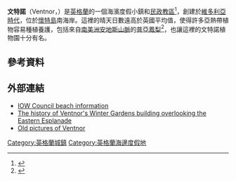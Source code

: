 {{infobox UK place|
|country = 英格蘭
|map_type=Isle of Wight
|official_name= Ventnor
|latitude= 50.5976
|longitude= -1.2084
|population = 5,976
| population_ref = （2011年普查）<ref>{{cite web|url=http://www.neighbourhood.statistics.gov.uk/dissemination/LeadKeyFigures.do?a=7&b=11130041&c=Ventnor&d=16&e=62&g=6402387&i=1001x1003x1032x1004&o=362&m=0&r=1&s=1445274957125&enc=1|title=Resort population 2011|accessdate=19 October 2015|archive-url=https://web.archive.org/web/20160304111230/http://www.neighbourhood.statistics.gov.uk/dissemination/LeadKeyFigures.do?a=7&b=11130041&c=Ventnor&d=16&e=62&g=6402387&i=1001x1003x1032x1004&o=362&m=0&r=1&s=1445274957125&enc=1|archive-date=2016-03-04|dead-url=yes}}</ref>
|unitary_england=       [[懷特島|懷特島]]
|lieutenancy_england=   [[懷特島|懷特島]]
|region= 東南英格蘭
|constituency_westminster= [[懷特島_(英國國會選區)|懷特島]]
|post_town= VENTNOR
|postcode_district = PO38
|postcode_area= PO 
|dial_code= 01983
|os_grid_reference= SZ562775
|static_image_name=Ventnor - geograph.org.uk - 13244.jpg
|static_image_caption=文特諾海濱
}}
'''文特諾'''（Ventnor，{{IPAc-en|ˈ|v|ɛ|n|t|n|ər}}）是[[英格蘭|英格蘭]]的一個海濱度假小鎮和[[民政教區|民政教區]]<ref>{{Cite web |url=http://www.statistics.gov.uk/geography/geographic_area_listings/downloads/EnglishParishes%26WelshCommunities_N%26C_2004.xls |title=English Parishes & Welsh Communities N&C 2004 |accessdate=2020-10-11 |archive-date=2007-01-09 |archive-url=https://web.archive.org/web/20070109015628/http://www.statistics.gov.uk/geography/geographic_area_listings/downloads/EnglishParishes%26WelshCommunities_N%26C_2004.xls |dead-url=no }}</ref>，創建於[[維多利亞時代|維多利亞時代]]，位於[[懷特島郡|懷特島]]南海岸。這裡的晴天日數遠高於英國平均值，使得許多亞熱帶植物容易種植養護，包括來自[[南美洲|南美洲]][[安地斯山脈|安地斯山脈]]的[[普亞鳳梨屬|普亞鳳梨]]<ref>{{cite web|title=Ventnor Botanic Gardens gains national collection for puya|url=https://www.bbc.co.uk/news/uk-england-hampshire-24461272|website=www.bbc.co.uk|publisher=BBC|accessdate=28 April 2018|archive-date=2019-04-11|archive-url=https://web.archive.org/web/20190411204904/https://www.bbc.co.uk/news/uk-england-hampshire-24461272|dead-url=no}}</ref>，也讓這裡的文特諾植物園十分有名。

==參考資料==
{{reflist}}
==外部連結==
{{Commons category|Ventnor}}
{{Wikivoyage|Ventnor}}
* [https://web.archive.org/web/20090326084406/http://www.iwight.com/just_visiting/beaches/ventnor.asp IOW Council beach information]
* [http://www.ventnorwintergardens.com The history of Ventnor's Winter Gardens building overlooking the Eastern Esplanade] {{Wayback|url=http://www.ventnorwintergardens.com/ |date=20201130203000 }}
* [http://www.bartiesworld.co.uk/postcards/ventnor.htm Old pictures of Ventnor] {{Wayback|url=http://www.bartiesworld.co.uk/postcards/ventnor.htm |date=20180503111228 }}
[[Category:英格蘭城鎮|Category:英格蘭城鎮]]
[[Category:英格蘭海邊度假地|Category:英格蘭海邊度假地]]